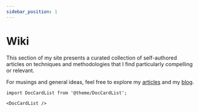 ```yaml
---
sidebar_position: 1
---
```





# Wiki

This section of my site presents a curated collection of self-authored articles on techniques and methodologies that I find particularly compelling or relevant.

For musings and general ideas, feel free to explore my
[articles](/docs/articles/index.mdx) and my [blog](/blog).


```mdx-code-block
import DocCardList from '@theme/DocCardList';

<DocCardList />
```

